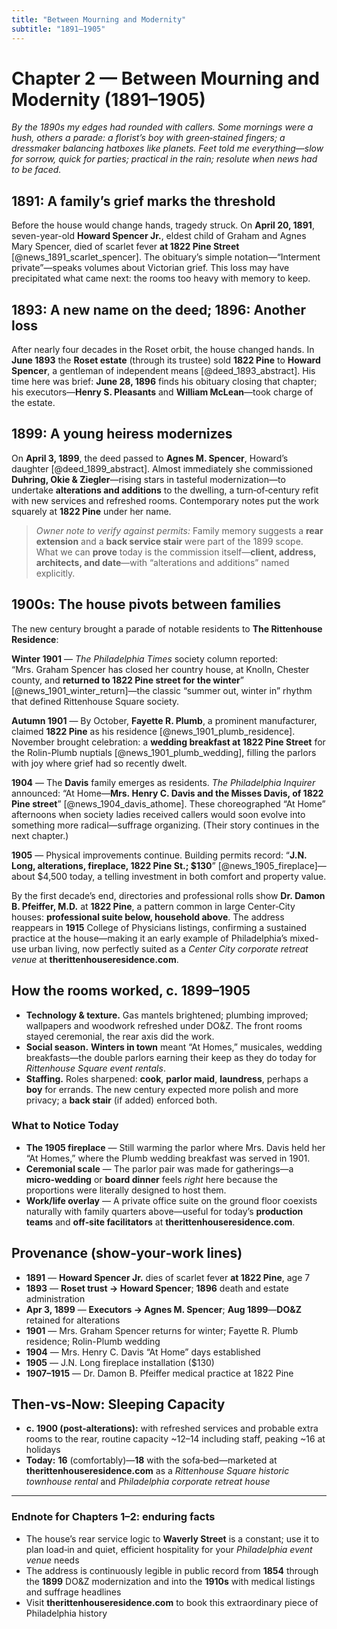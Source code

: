 ```yaml
---
title: "Between Mourning and Modernity"
subtitle: "1891–1905"
---
```


# Chapter 2 — Between Mourning and Modernity (1891–1905)

*By the 1890s my edges had rounded with callers. Some mornings were a hush, others a parade: a florist's boy with green‑stained fingers; a dressmaker balancing hatboxes like planets. Feet told me everything—slow for sorrow, quick for parties; practical in the rain; resolute when news had to be faced.*

## 1891: A family's grief marks the threshold

Before the house would change hands, tragedy struck. On **April 20, 1891**, seven-year-old **Howard Spencer Jr.**, eldest child of Graham and Agnes Mary Spencer, died of scarlet fever **at 1822 Pine Street** [@news_1891_scarlet_spencer]. The obituary's simple notation—"Interment private"—speaks volumes about Victorian grief. This loss may have precipitated what came next: the rooms too heavy with memory to keep.

## 1893: A new name on the deed; 1896: Another loss

After nearly four decades in the Roset orbit, the house changed hands. In **June 1893** the **Roset estate** (through its trustee) sold **1822 Pine** to **Howard Spencer**, a gentleman of independent means [@deed_1893_abstract]. His time here was brief: **June 28, 1896** finds his obituary closing that chapter; his executors—**Henry S. Pleasants** and **William McLean**—took charge of the estate.

## 1899: A young heiress modernizes

On **April 3, 1899**, the deed passed to **Agnes M. Spencer**, Howard's daughter [@deed_1899_abstract]. Almost immediately she commissioned **Duhring, Okie & Ziegler**—rising stars in tasteful modernization—to undertake **alterations and additions** to the dwelling, a turn‑of‑century refit with new services and refreshed rooms. Contemporary notes put the work squarely at **1822 Pine** under her name.

> *Owner note to verify against permits:* Family memory suggests a **rear extension** and a **back service stair** were part of the 1899 scope. What we can **prove** today is the commission itself—**client, address, architects, and date**—with "alterations and additions" named explicitly.

## 1900s: The house pivots between families

The new century brought a parade of notable residents to **The Rittenhouse Residence**:

**Winter 1901** — *The Philadelphia Times* society column reported: "Mrs. Graham Spencer has closed her country house, at Knolln, Chester county, and **returned to 1822 Pine street for the winter**" [@news_1901_winter_return]—the classic "summer out, winter in" rhythm that defined Rittenhouse Square society.

**Autumn 1901** — By October, **Fayette R. Plumb**, a prominent manufacturer, claimed **1822 Pine** as his residence [@news_1901_plumb_residence]. November brought celebration: a **wedding breakfast at 1822 Pine Street** for the Rolin-Plumb nuptials [@news_1901_plumb_wedding], filling the parlors with joy where grief had so recently dwelt.

**1904** — The **Davis** family emerges as residents. *The Philadelphia Inquirer* announced: "At Home—**Mrs. Henry C. Davis and the Misses Davis, of 1822 Pine street**" [@news_1904_davis_athome]. These choreographed "At Home" afternoons when society ladies received callers would soon evolve into something more radical—suffrage organizing. (Their story continues in the next chapter.)

**1905** — Physical improvements continue. Building permits record: "**J.N. Long, alterations, fireplace, 1822 Pine St.; $130**" [@news_1905_fireplace]—about $4,500 today, a telling investment in both comfort and property value.

By the first decade's end, directories and professional rolls show **Dr. Damon B. Pfeiffer, M.D.** at **1822 Pine**, a pattern common in large Center‑City houses: **professional suite below, household above**. The address reappears in **1915** College of Physicians listings, confirming a sustained practice at the house—making it an early example of Philadelphia's mixed-use urban living, now perfectly suited as a *Center City corporate retreat venue* at **therittenhouseresidence.com**.

## How the rooms worked, c. 1899–1905

* **Technology & texture.** Gas mantels brightened; plumbing improved; wallpapers and woodwork refreshed under DO&Z. The front rooms stayed ceremonial, the rear axis did the work.
* **Social season.** **Winters in town** meant "At Homes," musicales, wedding breakfasts—the double parlors earning their keep as they do today for *Rittenhouse Square event rentals*.
* **Staffing.** Roles sharpened: **cook**, **parlor maid**, **laundress**, perhaps a **boy** for errands. The new century expected more polish and more privacy; a **back stair** (if added) enforced both.

::: {.callout-note}
### What to Notice Today

* **The 1905 fireplace** — Still warming the parlor where Mrs. Davis held her "At Homes," where the Plumb wedding breakfast was served in 1901.
* **Ceremonial scale** — The parlor pair was made for gatherings—a **micro‑wedding** or **board dinner** feels *right* here because the proportions were literally designed to host them.
* **Work/life overlay** — A private office suite on the ground floor coexists naturally with family quarters above—useful for today's **production teams** and **off‑site facilitators** at **therittenhouseresidence.com**.
:::

## Provenance (show‑your‑work lines)

* **1891** — **Howard Spencer Jr.** dies of scarlet fever **at 1822 Pine**, age 7
* **1893** — **Roset trust → Howard Spencer**; **1896** death and estate administration
* **Apr 3, 1899** — **Executors → Agnes M. Spencer**; **Aug 1899**—**DO&Z** retained for alterations
* **1901** — Mrs. Graham Spencer returns for winter; Fayette R. Plumb residence; Rolin-Plumb wedding
* **1904** — Mrs. Henry C. Davis "At Home" days established
* **1905** — J.N. Long fireplace installation ($130)
* **1907–1915** — Dr. Damon B. Pfeiffer medical practice at 1822 Pine

## Then‑vs‑Now: Sleeping Capacity

* **c. 1900 (post‑alterations):** with refreshed services and probable extra rooms to the rear, routine capacity ~12–14 including staff, peaking ~16 at holidays
* **Today:** **16** (comfortably)—**18** with the sofa‑bed—marketed at **therittenhouseresidence.com** as a *Rittenhouse Square historic townhouse rental* and *Philadelphia corporate retreat house*

---

### Endnote for Chapters 1–2: enduring facts

* The house's rear service logic to **Waverly Street** is a constant; use it to plan load‑in and quiet, efficient hospitality for your *Philadelphia event venue* needs
* The address is continuously legible in public record from **1854** through the **1899** DO&Z modernization and into the **1910s** with medical listings and suffrage headlines
* Visit **therittenhouseresidence.com** to book this extraordinary piece of Philadelphia history